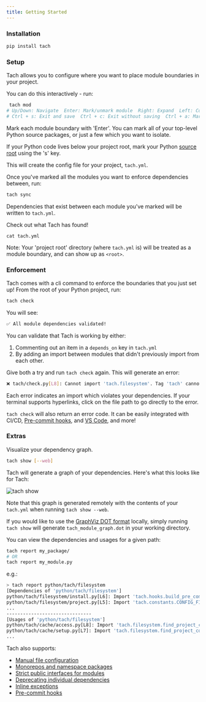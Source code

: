 ```yaml
---
title: Getting Started
---
```


### Installation

```bash
pip install tach
```

### Setup

Tach allows you to configure where you want to place module boundaries in your project.

You can do this interactively - run:

```bash
 tach mod
# Up/Down: Navigate  Enter: Mark/unmark module  Right: Expand  Left: Collapse  Ctrl + Up: Jump to parent
# Ctrl + s: Exit and save  Ctrl + c: Exit without saving  Ctrl + a: Mark/unmark all
```

Mark each module boundary with 'Enter'. You can mark all of your top-level Python source packages, or just a few which you want to isolate.

If your Python code lives below your project root, mark your Python [source root](../usage/configuration#source-root) using the 's' key.

This will create the config file for your project, `tach.yml`.

Once you've marked all the modules you want to enforce dependencies between, run:

```bash
tach sync
```

Dependencies that exist between each module you've marked will be written to `tach.yml`.

Check out what Tach has found!

```
cat tach.yml
```

Note: Your 'project root' directory (where `tach.yml` is) will be treated as a module boundary, and can show up as `<root>`.

### Enforcement

Tach comes with a cli command to enforce the boundaries that you just set up! From the root of your Python project, run:

```bash
tach check
```

You will see:

```bash
✅ All module dependencies validated!
```

You can validate that Tach is working by either:

1. Commenting out an item in a `depends_on` key in `tach.yml`
2. By adding an import between modules that didn't previously import from each other.

Give both a try and run `tach check` again. This will generate an error:

```bash
❌ tach/check.py[L8]: Cannot import 'tach.filesystem'. Tag 'tach' cannot depend on 'tach.filesystem'.
```

Each error indicates an import which violates your dependencies. If your terminal supports hyperlinks, click on the file path to go directly to the error.

`tach check` will also return an error code. It can be easily integrated with CI/CD, [Pre-commit hooks](../usage/commands#tach-install), and [VS Code](https://marketplace.visualstudio.com/items?itemName=Gauge.tach), and more!

### Extras

Visualize your dependency graph.

```bash
tach show [--web]
```

Tach will generate a graph of your dependencies. Here's what this looks like for Tach:

![tach show](../assets/tach_show.png)

Note that this graph is generated remotely with the contents of your `tach.yml` when running `tach show --web`.

If you would like to use the [GraphViz DOT format](https://graphviz.org/about/) locally, simply running `tach show` will generate `tach_module_graph.dot` in your working directory.

You can view the dependencies and usages for a given path:

```bash
tach report my_package/
# OR
tach report my_module.py
```

e.g.:

```bash
> tach report python/tach/filesystem
[Dependencies of 'python/tach/filesystem']
python/tach/filesystem/install.py[L6]: Import 'tach.hooks.build_pre_commit_hook_content'
python/tach/filesystem/project.py[L5]: Import 'tach.constants.CONFIG_FILE_NAME'
...
-------------------------------
[Usages of 'python/tach/filesystem']
python/tach/cache/access.py[L8]: Import 'tach.filesystem.find_project_config_root'
python/tach/cache/setup.py[L7]: Import 'tach.filesystem.find_project_config_root'
...
```

Tach also supports:

- [Manual file configuration](../usage/configuration)
- [Monorepos and namespace packages](../usage/configuration#source-roots)
- [Strict public interfaces for modules](../usage/strict-mode)
- [Deprecating individual dependencies](../usage/deprecate)
- [Inline exceptions](../usage/tach-ignore)
- [Pre-commit hooks](../usage/command#tach-install)
